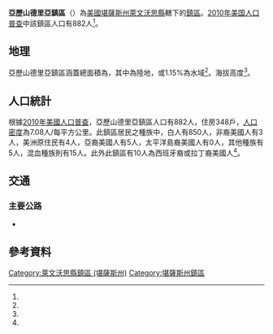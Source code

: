 {{noteTA
|G1=USState
}}
{{Infobox settlement
|official_name = 亞歷山德里亞鎮區
|native_name = Alexandria Township
|settlement_type = 鎮區
|pushpin_map=USA Kansas
|coordinates_display = inline,title
|coordinates_region = US-KS
|subdivision_type = [[世界政區索引|國家]]
|subdivision_name = [[美国|美国]]
|subdivision_type1 = [[美國行政區劃|州]]
|subdivision_name1 = [[堪薩斯州|堪薩斯州]]
|subdivision_type2 = [[堪薩斯州行政區劃|縣]]
|subdivision_name2 = [[萊文沃思縣_(堪薩斯州)|萊文沃思縣]]
|area_total_km2 = 124.52
|area_land_km2 = 123.09
|area_water_km2 = 1.43
|area_total_sq_mi =
|area_land_sq_mi =
|area_water_sq_mi =
|area_water_percent = 1.15
|population_as_of = [[2010年美国人口普查|2010]]
|population_footnotes = <ref name="Census 2010">{{cite web| url=http://factfinder2.census.gov| title=Race, Hispanic or Latino, Age, and Housing Occupancy: 2010 Census Redistricting Data, Alexandria Township, Leavenworth County, Kansas| publisher=U.S. Census Bureau, American FactFinder 2| accessdate=2016-10-24| archive-date=2013-09-11| archive-url=https://web.archive.org/web/20130911234518/http://factfinder2.census.gov/| dead-url=no}}</ref>
|population_total = 882
|population_density_km2 = auto
|elevation_footnotes = <ref name="gnis"/>
|elevation_m = 316
|elevation_ft = 
|latd = 39
|latm = 16
|lats = 06
|latNS = N
|longd = 95
|longm = 07
|longs = 33
|longEW = W
|postal_code_type =
|postal_code = 
|blank_name = [[聯邦資料處理標準|FIPS代碼]]
|blank_info = 20-01100
|blank1_name = [[地名信息系统|GNIS編號]] 
|blank1_info = 485532<ref name="gnis">{{cite web |url= {{Gnis3|485532}} |title= Alexandria Township, Leavenworth County, Kansas|work= [[Geographic_Names_Information_System|Geographic Names Information System]]|publisher= [[United_States_Geological_Survey|United States Geological Survey]] |accessdate= 2016-10-24 }}</ref>
|website = 
|footnotes = 
}}

'''亞歷山德里亞鎮區'''（{{lang-en|'''Alexandria Township'''}}）為[[美國|美國]][[堪薩斯州|堪薩斯州]][[萊文沃思縣_(堪薩斯州)|萊文沃思縣]]轄下的[[行政鎮區|鎮區]]。[[2010年美国人口普查|2010年美国人口普查]]中該鎮區人口有882人<ref name="Census 2010"/>。

==地理==
亞歷山德里亞鎮區涵蓋總面積為{{convert|124.52|km2|sqmi}}，其中{{convert|123.09|km2|sqmi}}為陸地，{{convert|1.43|km2|sqmi}}或1.15%為水域<ref name="Census 2010"/>。海拔高度{{convert|316|m|ft}}<ref name="gnis"/>。

==人口統計==
根據[[2010年美國人口普查|2010年美國人口普查]]，亞歷山德里亞鎮區人口有882人，住房348戶，[[人口密度|人口密度]]為7.08人/每平方公里。此鎮區居民之種族中，白人有850人，非裔美國人有3人，美洲原住民有4人，亞裔美國人有5人，太平洋島裔美國人有0人，其他種族有5人，混血種族則有15人。此外此鎮區有10人為西班牙裔或拉丁裔美國人<ref name="Census 2010"/>。

==交通==
===主要公路===
*{{Jct|state=KS|KS|92}}

==參考資料==
{{reflist}}

{{萊文沃思縣 (堪薩斯州)}}

{{DEFAULTSORT: Alexandria}}
[[Category:萊文沃思縣鎮區_(堪薩斯州)|Category:萊文沃思縣鎮區 (堪薩斯州)]]
[[Category:堪薩斯州鎮區|Category:堪薩斯州鎮區]]
